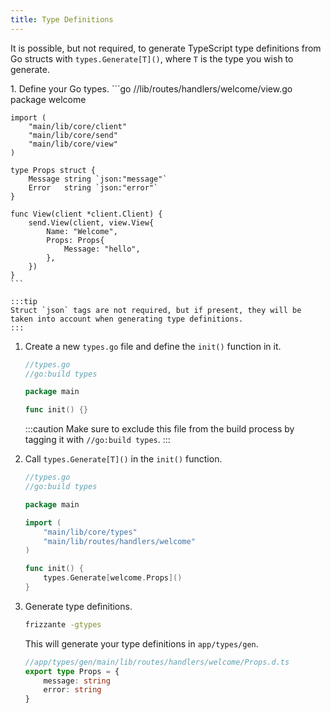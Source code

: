 ```yaml
---
title: Type Definitions
---
```



It is possible, but not required, to generate TypeScript type definitions from Go structs with `types.Generate[T]()`, where `T` is the type you wish to generate.


<Steps>
1. Define your Go types.
    ```go
    //lib/routes/handlers/welcome/view.go
    package welcome

    import (
        "main/lib/core/client"
        "main/lib/core/send"
        "main/lib/core/view"
    )

    type Props struct {
        Message string `json:"message"`
        Error   string `json:"error"`
    }

    func View(client *client.Client) {
        send.View(client, view.View{
            Name: "Welcome",
            Props: Props{
                Message: "hello",
            },
        })
    }
    ```
    
    :::tip
    Struct `json` tags are not required, but if present, they will be taken into account when generating type definitions.
    :::

1. Create a new `types.go` file and define the `init()` function in it.
    ```go
    //types.go
    //go:build types

    package main

    func init() {}
    ```

    :::caution
    Make sure to exclude this file from the build process by tagging it with `//go:build types`.
    :::
1. Call `types.Generate[T]()` in the `init()` function.
    ```go
    //types.go
    //go:build types

    package main

    import (
        "main/lib/core/types"
        "main/lib/routes/handlers/welcome"
    )

    func init() {
        types.Generate[welcome.Props]()
    }
    ```
1. Generate type definitions.
    ```sh
    frizzante -gtypes
    ```
    This will generate your type definitions in `app/types/gen`.

    ```ts
    //app/types/gen/main/lib/routes/handlers/welcome/Props.d.ts
    export type Props = {
        message: string
        error: string
    }
    ```
</Steps>
